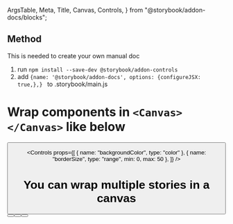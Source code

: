 
  ArgsTable,
  Meta,
  Title,
  Canvas,
  Controls,
} from "@storybook/addon-docs/blocks";

<Meta of={ButtonStories} />

<Title>Button Component</Title>

## Method

This is needed to create your own manual doc

1. run `npm install --save-dev @storybook/addon-controls`
2. add `{name: '@storybook/addon-docs', options: {configureJSX: true,},} ` to .storybook/main.js

# Wrap components in `<Canvas> </Canvas>` like below

<Canvas>
  <Button {...ButtonStories.Red.args} />

  <Controls
    props={[
      { name: "backgroundColor", type: "color" },
      { name: "borderSize", type: "range", min: 0, max: 50 },
    ]}
  />
</Canvas>

# You can wrap multiple stories in a canvas

<Canvas>
  <Button {...ButtonStories.Red.args} />
  <Button {...ButtonStories.Green.args} />
  <Button {...ButtonStories.Small.args} />
</Canvas>
